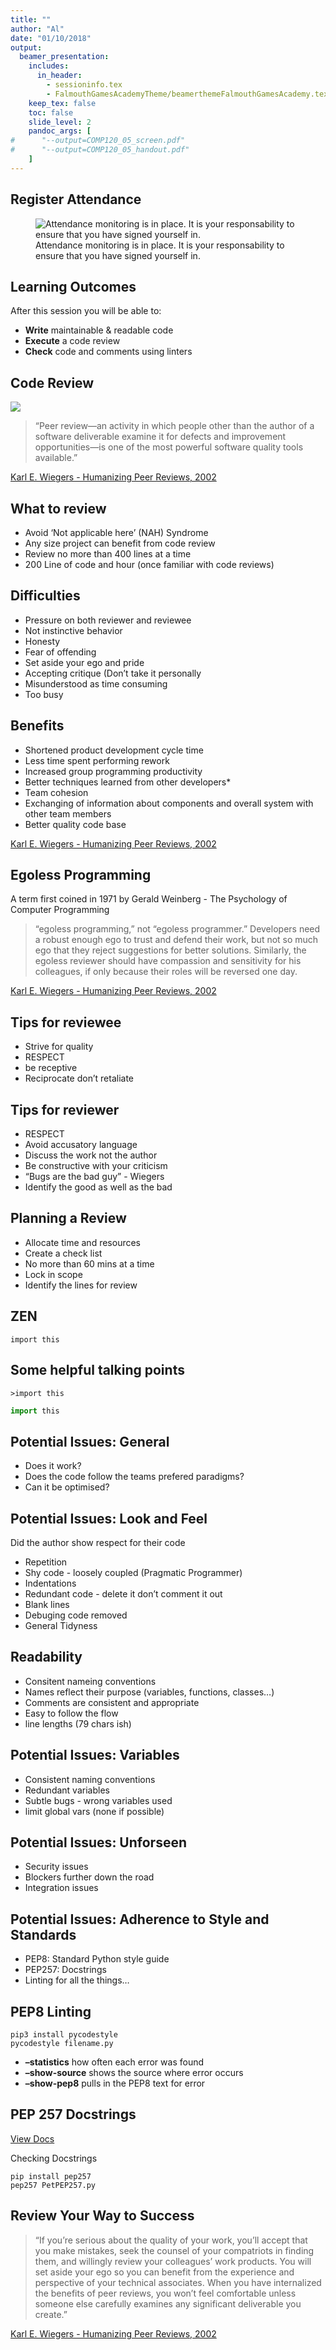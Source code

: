 ```yaml
---
title: ""
author: "Al"
date: "01/10/2018"
output: 
  beamer_presentation:
    includes:
      in_header: 
        - sessioninfo.tex
        - FalmouthGamesAcademyTheme/beamerthemeFalmouthGamesAcademy.tex
    keep_tex: false
    toc: false
    slide_level: 2
    pandoc_args: [ 
#      "--output=COMP120_05_screen.pdf"
#      "--output=COMP120_05_handout.pdf"
    ]
---
```


\title{\sessionnumber:  Code Review}
\subtitle{\modulecode: \moduletitle}

\frame{\titlepage} 

## Register Attendance
![Attendance monitoring is in place. It is your responsability to ensure that you have signed yourself in.](assets/attendance.png)

## Learning Outcomes 
After this session you will be able to:

- **Write** maintainable & readable code 
- **Execute** a code review 
- **Check** code and comments using linters


## Code Review

![](assets/funny.png)\


>"Peer review—an activity in which people other than the author of a software deliverable
examine it for defects and improvement opportunities—is one of the most powerful software
quality tools available." 

[Karl E. Wiegers - Humanizing Peer Reviews, 2002](http://www.processimpact.com/articles/humanizing_reviews.pdf)

## What to review 
- Avoid 'Not applicable here' (NAH) Syndrome
- Any size project can benefit from code review
- Review no more than 400 lines at a time
- 200 Line of code and hour (once familiar with code reviews)

## Difficulties
- Pressure on both reviewer and reviewee 
- Not instinctive behavior
- Honesty
- Fear of offending 
- Set aside your ego and pride
- Accepting critique (Don't take it personally
- Misunderstood as time consuming
- Too busy

## Benefits
- Shortened product development cycle time
- Less time spent performing rework
- Increased group programming productivity
- Better techniques learned from other developers* 
- Team cohesion
- Exchanging of information about components and overall system with other team members
- Better quality code base

[Karl E. Wiegers - Humanizing Peer Reviews, 2002](http://www.processimpact.com/articles/humanizing_reviews.pdf)

## Egoless Programming
A term first coined in 1971 by Gerald Weinberg - The Psychology of Computer Programming

> “egoless programming,” not “egoless programmer.” Developers
need a robust enough ego to trust and defend their work, but not so much ego that they reject
suggestions for better solutions. Similarly, the egoless reviewer should have compassion and
sensitivity for his colleagues, if only because their roles will be reversed one day.

[Karl E. Wiegers - Humanizing Peer Reviews, 2002](http://www.processimpact.com/articles/humanizing_reviews.pdf)

## Tips for reviewee
- Strive for quality
- RESPECT
- be receptive
- Reciprocate don't retaliate 


## Tips for reviewer
- RESPECT
- Avoid accusatory language
- Discuss the work not the author
- Be constructive with your criticism
- "Bugs are the bad guy" - Wiegers
- Identify the good as well as the bad

## Planning a Review

\includegraphics[width=0.5\textwidth, center]{assets/tick.png}


- Allocate time and resources 
- Create a check list
- No more than 60 mins at a time 
- Lock in scope
- Identify the lines for review


## ZEN

\includegraphics[width=0.5\textwidth, center]{assets/python.png}


```
import this
```

## Some helpful talking points 
```
>import this
```
\tiny

```python
import this
```

## Potential Issues: General

\includegraphics[width=0.5\textwidth, center]{assets/mag.png}


- Does it work?
- Does the code follow the teams prefered paradigms?
- Can it be optimised?

## Potential Issues: Look and Feel
Did the author show respect for their code

- Repetition
- Shy code - loosely coupled (Pragmatic Programmer)
- Indentations
- Redundant code - delete it don't comment it out
- Blank lines
- Debuging code removed
- General Tidyness

## Readability

\includegraphics[width=0.5\textwidth, center]{assets/read.png}


- Consitent nameing conventions
- Names reflect their purpose (variables, functions, classes...)
- Comments are consistent and appropriate
- Easy to follow the flow
- line lengths (79 chars ish)

## Potential Issues: Variables

\includegraphics[width=0.5\textwidth, center]{assets/bug.png}


- Consistent naming conventions
- Redundant variables
- Subtle bugs - wrong variables used
- limit global vars (none if possible)

## Potential Issues: Unforseen 

\includegraphics[width=0.5\textwidth, center]{assets/lock.png}

- Security issues
- Blockers further down the road
- Integration issues

## Potential Issues: Adherence to Style and Standards

\includegraphics[width=0.5\textwidth, center]{assets/bot.png}

- PEP8: Standard Python style guide
- PEP257: Docstrings
- Linting for all the things... 

## PEP8 Linting 
```
pip3 install pycodestyle
pycodestyle filename.py
```

- **--statistics** how often each error was found      
- **--show-source** shows the source where error occurs
- **--show-pep8** pulls in the PEP8 text for error


## PEP 257 Docstrings
[View Docs]() 

Checking Docstrings

```
pip install pep257
pep257 PetPEP257.py
```

## Review Your Way to Success

> "If you’re serious about the quality of your work, you’ll accept that you make mistakes,
seek the counsel of your compatriots in finding them, and willingly review your colleagues’
work products. You will set aside your ego so you can benefit from the experience and
perspective of your technical associates. When you have internalized the benefits of peer
reviews, you won’t feel comfortable unless someone else carefully examines any significant
deliverable you create."

[Karl E. Wiegers - Humanizing Peer Reviews, 2002](http://www.processimpact.com/articles/humanizing_reviews.pdf)
